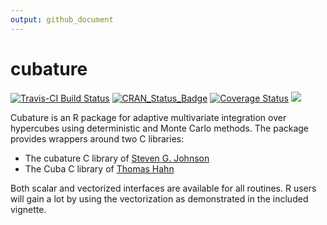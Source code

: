 ```yaml
---
output: github_document
---
```


<!-- README.md is generated from the source: README.Rmd -->

# cubature 

[![Travis-CI Build Status](https://travis-ci.org/bnaras/cubature.svg?branch=master)](https://travis-ci.org/bnaras/cubature)
[![CRAN_Status_Badge](http://www.r-pkg.org/badges/version/cubature)](https://cran.r-project.org/package=cubature)
[![Coverage
Status](https://img.shields.io/codecov/c/github/bnaras/cubature/master.svg)](https://codecov.io/github/bnaras/cubature?branch=master)
[![](https://cranlogs.r-pkg.org/badges/cubature)](https://cloud.r-project.org/package=cubature)

Cubature is an R package for adaptive multivariate integration over
hypercubes using deterministic and Monte Carlo methods. The package
provides wrappers around two C libraries:

- The cubature C library  of [Steven G. Johnson](https://math.mit.edu/~stevenj/)
- The Cuba C library of [Thomas Hahn](https://wwwth.mpp.mpg.de/members/hahn/)

Both scalar and vectorized interfaces are available for all
routines. R users will gain a lot by using the vectorization as
demonstrated in the included vignette.
	
